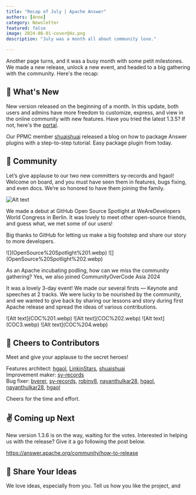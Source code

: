 ```yaml
---
title: "Recap of July | Apache Answer"
authors: [Anne]
category: Newsletter
featured: false
image: 2024-08-01-cover@4x.png
description: "July was a month all about community love."

---
```


Another page turns, and it was a busy month with some petit milestones. We made a new release, unlock a new event, and headed to a big gathering with the community.
Here's the recap:

## 🌟 What's New
New version released on the beginning of a month. In this update, both users and admins have more freedom to customize, express, and view in the online community with new features. Have you tried the latest 1.3.5? If not, here's the [portal](https://medium.com/r/?url=https%3A%2F%2Fanswer.apache.org%2Fdownload).


<Embed
  path="/blog/2024/07/03/answer-1.3.5-release/"
  title="Apache Answer 1.3.5: Flexibility. Reaction. Extension."
  description="Answer introduces parameterizable base paths, reactions, and embed plugin for a more thriving community."
  cover="2024-07-03-cover@2x.png"
 />

Our PPMC member [shuaishuai](https://github.com/shuashuai) released a blog on how to package Answer plugins with a step-to-step tutorial. Easy package plugin from today.

<Embed
  path="/blog/2024/07/02/how-to-package-and-deploy-answer-plugins"
  title="How to Package and Deploy Answer Plugins"
  description="Follow this step-by-step guide to package plugins for your Answer."
  cover="2024-07-02-cover@2x.png"
 />


## 🫶 Community
Let’s give applause to our two new committers sy-records and hgaol! Welcome on board, and you must have seen them in features, bugs fixing, and even docs. We’re so honored to have them joining the family.

![Alt text](Committer%20Webpage.webp)

We made a debut at GitHub Open Source Spotlight at WeAreDevelopers World Congress in Berlin. It was lovely to meet other open-source friends, and guess what, we met some of our users!

Big thanks to GitHub for letting us make a big footstep and share our story to more developers.


<Row>
  <Col sm={12} md={6}>
    ![](OpenSource%20Spotlight%201.webp)
  </Col>
  <Col sm={12} md={6}>
    ![](OpenSource%20Spotlight%202.webp)
  </Col>
</Row>

As an Apache incubating podling, how can we miss the community gathering? Yes, we also joined CommunityOverCode Asia 2024

It was a lovely 3-day event! We made our several firsts — Keynote and speeches at 2 tracks. We were lucky to be nourished by the community, and we wanted to give back by sharing our lessons and story during first Apache release and spread the ideas of various contributions.

<Row>
  <Col sm={12} md={6} className='reset-p mb-4'>
    ![Alt text](COC%201.webp)
  </Col>
  <Col sm={12} md={6} className='reset-p mb-4'>
    ![Alt text](COC%202.webp)
  </Col>
  <Col sm={12} md={6} className='reset-p mb-4'>
     ![Alt text](COC3.webp)
  </Col>
  <Col sm={12} md={6} className='reset-p mb-4'>
     ![Alt text](COC%204.webp)
  </Col>
</Row>

## 🙌 Cheers to Contributors
Meet and give your applause to the secret heroes!

Features architect: [hgaol](https://github.com/hgaol), [LinkinStars](https://github.com/LinkinStars), [shuaishuai](https://github.com/shuashuai)\
Improvement maker: [sy-records](https://github.com/sy-records)\
Bug fixer: [byerer](https://github.com/byerer), [sy-records](https://github.com/sy-records), [robinv8](https://github.com/robinv8), [nayanthulkar28](https://github.com/nayanthulkar28), [hgaol](https://github.com/hgaol), [nayanthulkar28](https://github.com/nayanthulkar28), [hgaol](https://github.com/hgaol)

Cheers for the time and effort.

## ✌️ Coming up Next
New version 1.3.6 is on the way, waiting for the votes.
Interested in helping us with the release? Give it a go following the post below.

https://answer.apache.org/community/how-to-release

## 🤲 Share Your Ideas
We love ideas, especially from you. Tell us how you like the project, and
